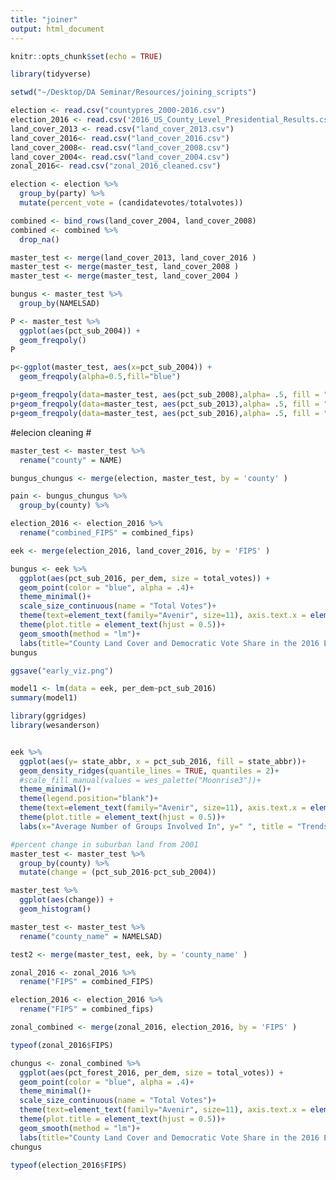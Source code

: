 ```yaml
---
title: "joiner"
output: html_document
---
```


```r
knitr::opts_chunk$set(echo = TRUE)
```

```r
library(tidyverse)
```


```r
setwd("~/Desktop/DA Seminar/Resources/joining_scripts")

election <- read.csv("countypres_2000-2016.csv")
election_2016 <- read.csv('2016_US_County_Level_Presidential_Results.csv')
land_cover_2013 <- read.csv("land_cover_2013.csv")
land_cover_2016<- read.csv("land_cover_2016.csv")
land_cover_2008<- read.csv("land_cover_2008.csv")
land_cover_2004<- read.csv("land_cover_2004.csv")
zonal_2016<- read.csv("zonal_2016_cleaned.csv")
```






```r
election <- election %>%
  group_by(party) %>%
  mutate(percent_vote = (candidatevotes/totalvotes))
```



```r
combined <- bind_rows(land_cover_2004, land_cover_2008)
combined <- combined %>%
  drop_na()
```


```r
master_test <- merge(land_cover_2013, land_cover_2016 )
master_test <- merge(master_test, land_cover_2008 )
master_test <- merge(master_test, land_cover_2004 )

```

```r
bungus <- master_test %>%
  group_by(NAMELSAD)
```

```r
P <- master_test %>% 
  ggplot(aes(pct_sub_2004)) +
  geom_freqpoly()
P


```

```r
p<-ggplot(master_test, aes(x=pct_sub_2004)) +
  geom_freqpoly(alpha=0.5,fill="blue")

p+geom_freqpoly(data=master_test, aes(pct_sub_2008),alpha= .5, fill = "purple")
p+geom_freqpoly(data=master_test, aes(pct_sub_2013),alpha= .5, fill = "red")
p+geom_freqpoly(data=master_test, aes(pct_sub_2016),alpha= .5, fill = "yellow")
```


#elecion cleaning
#


```r
master_test <- master_test %>%
  rename("county" = NAME)
```




```r
bungus_chungus <- merge(election, master_test, by = 'county' )
```

```r
pain <- bungus_chungus %>%
  group_by(county) %>%
```
```r

election_2016 <- election_2016 %>%
  rename("combined_FIPS" = combined_fips)
```


```r
eek <- merge(election_2016, land_cover_2016, by = 'FIPS' )
```

```r
bungus <- eek %>% 
  ggplot(aes(pct_sub_2016, per_dem, size = total_votes)) +
  geom_point(color = "blue", alpha = .4)+
  theme_minimal()+
  scale_size_continuous(name = "Total Votes")+
  theme(text=element_text(family="Avenir", size=11), axis.text.x = element_text(size = 10, vjust = 3))+
  theme(plot.title = element_text(hjust = 0.5))+
  geom_smooth(method = "lm")+
  labs(title="County Land Cover and Democratic Vote Share in the 2016 Election", x="% Suburban Land", y = "% of Vote Democrat", caption = "n = 2372")
bungus

ggsave("early_viz.png")

```

```r
model1 <- lm(data = eek, per_dem~pct_sub_2016)
summary(model1)
```


```r

library(ggridges)
library(wesanderson)


eek %>%
  ggplot(aes(y= state_abbr, x = pct_sub_2016, fill = state_abbr))+
  geom_density_ridges(quantile_lines = TRUE, quantiles = 2)+
  #scale_fill_manual(values = wes_palette("Moonrise3"))+
  theme_minimal()+
  theme(legend.position="blank")+  
  theme(text=element_text(family="Avenir", size=11), axis.text.x = element_text(size = 10, vjust = 3))+
  theme(plot.title = element_text(hjust = 0.5))+
  labs(x="Average Number of Groups Involved In", y=" ", title = "Trends in Student Involvement by Income Group", caption = "n = 526")
```

```r
#percent change in suburban land from 2001
master_test <- master_test %>%
  group_by(county) %>%
  mutate(change = (pct_sub_2016-pct_sub_2004))
```


```r
master_test %>%
  ggplot(aes(change)) +
  geom_histogram()
```




```r

master_test <- master_test %>%
  rename("county_name" = NAMELSAD)
```


```r
test2 <- merge(master_test, eek, by = 'county_name' )
```

```r

zonal_2016 <- zonal_2016 %>%
  rename("FIPS" = combined_FIPS)
```

```r

election_2016 <- election_2016 %>%
  rename("FIPS" = combined_fips)
```


```r
zonal_combined <- merge(zonal_2016, election_2016, by = 'FIPS' )
```


```r
typeof(zonal_2016$FIPS)
```
```r
chungus <- zonal_combined %>% 
  ggplot(aes(pct_forest_2016, per_dem, size = total_votes)) +
  geom_point(color = "blue", alpha = .4)+
  theme_minimal()+
  scale_size_continuous(name = "Total Votes")+
  theme(text=element_text(family="Avenir", size=11), axis.text.x = element_text(size = 10, vjust = 3))+
  theme(plot.title = element_text(hjust = 0.5))+
  geom_smooth(method = "lm")+
  labs(title="County Land Cover and Democratic Vote Share in the 2016 Election", x="% Suburban Land", y = "% of Vote Democrat", caption = "n = 2372")
chungus

```


```r
typeof(election_2016$FIPS)
```
